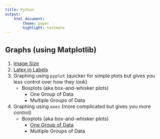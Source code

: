 ```yaml
---
title: Python
output:
    html_document:
        theme: paper
        highlight: textmate
---
```

<font size="3">

## Graphs (using Matplotlib)
1. [Image Size](python/graphs/image_size.html)
2. [Latex in Labels](python/graphs/latex_in_labels.html)
3. Graphing using `pyplot` (quicker for simple plots but gives you less control over how they look)
    - Boxplots (aka box-and-whisker plots)
        + One Group of Data
        + Multiple Groups of Data
4. Graphing using `axes` (more complicated but gives you more control)
    - Boxplots (aka box-and-whisker plots)
        + [One Group of Data](python/graphs/ax_based/boxplots_single_group.html)
        + Multiple Groups of Data

</font>
